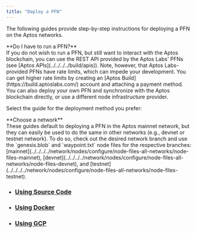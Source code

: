 ```yaml
---
title: "Deploy a PFN"
---
```



The following guides provide step-by-step instructions for deploying a PFN on the Aptos networks.

<Aside type="note">
  **Do I have to run a PFN?**<br />
  If you do not wish to run a PFN, but still want to interact with the Aptos blockchain, you can use the REST API
  provided by the Aptos Labs' PFNs (see [Aptos APIs](../../../../build/apis)). Note, however, that Aptos Labs-provided PFNs have rate
  limits, which can impede your development. You can get higher rate limits by creating an [Aptos Build](https://build.aptoslabs.com/) account and attaching a payment method. You can also deploy your own PFN
  and synchronize with the Aptos blockchain directly, or use a different node infrastructure provider.
</Aside>

Select the guide for the deployment method you prefer:

<Aside type="caution">
  **Choose a network**<br />
  These guides default to deploying a PFN in the Aptos mainnet network, but they can easily be used to do
  the same in other networks (e.g., devnet or testnet network). To do so, check out the desired network branch
  and use the `genesis.blob` and `waypoint.txt` node files for the respective branches:
  [mainnet](../../../../network/nodes/configure/node-files-all-networks/node-files-mainnet),
  [devnet](../../../../network/nodes/configure/node-files-all-networks/node-files-devnet), and
  [testnet](../../../../network/nodes/configure/node-files-all-networks/node-files-testnet).
</Aside>

- ### [Using Source Code](../../../../network/nodes/full-node/deployments/using-source-code)
- ### [Using Docker](../../../../network/nodes/full-node/deployments/using-docker)
- ### [Using GCP](../../../../network/nodes/full-node/deployments/using-gcp)
